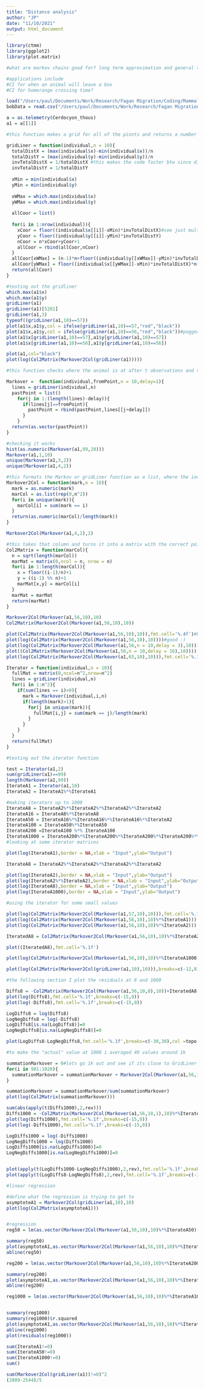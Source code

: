 ```yaml
---
title: "Distance analysis"
author: "JP"
date: "11/10/2021"
output: html_document
---
```


```r
library(ctmm)
library(ggplot2)
library(plot.matrix)

#what are markov chains good for? long term approximation and general trends. they are not predictive except over long times

#applications include 
#CI for when an animal will leave a box
#CI for homerange crossing time?

load("/Users/paul/Documents/Work/Research/Fagan Migration/Coding/Mammals/Mammals Data/Cerdocyon_thous.Rda",.GlobalEnv)
bobData = read.csv("/Users/paul/Documents/Work/Research/Fagan Migration/Coding/pone.0194243.s003.csv")

a = as.telemetry(Cerdocyon_thous)
a1 = a[[1]]

#this function makes a grid for all of the pionts and returns a number that has the x and y coordinate of the which box each observation is in for all O observations

gridLiner = function(individual,n = 10){
  totalDistX = (max(individual$x)-min(individual$x))/n
  totalDistY = (max(individual$y)-min(individual$y))/n
  invTotalDistX = 1/totalDistX #this makes the code faster btw since division is hard divide once and multiply
  invTotalDistY = 1/totalDistY
  
  xMin = min(individual$x)
  yMin = min(individual$y)
  
  xWMax = which.max(individual$x)
  yWMax = which.max(individual$y)
  
  allCoor = list()
  
  for(i in 1:nrow(individual)){
    xCoor = floor((individual$x[[i]]-xMin)*invTotalDistX)#see just multiply in the loop
    yCoor = floor((individual$y[[i]]-yMin)*invTotalDistY)
    nCoor = n*xCoor+yCoor+1
    allCoor = rbind(allCoor,nCoor)
  }
  allCoor[xWMax] = (n-1)*n+floor((individual$y[[xWMax]]-yMin)*invTotalDistY)+1
  allCoor[yWMax] = floor((individual$x[[yWMax]]-xMin)*invTotalDistX)*n+n
  return(allCoor)
}

#testing out the gridliner
which.max(a1$x)
which.max(a1$y)
gridLiner(a1)
gridLiner(a1)[5281]
gridLiner(a1,3)
typeof((gridLiner(a1,10)==57))
plot(a1$x,a1$y,col = ifelse(gridLiner(a1,10)==57,"red","black"))
plot(a1$x,a1$y,col = ifelse(gridLiner(a1,10)==56,"red","black"))#poggers it works
plot(a1$x[gridLiner(a1,10)==57],a1$y[gridLiner(a1,10)==57])
plot(a1$x[gridLiner(a1,10)==56],a1$y[gridLiner(a1,10)==56])

plot(a1,col="black")
plot(log(Col2Matrix(Markover2Col(gridLiner(a1)))))

#this function checks where the animal is at after t observations and returns a O-t long list where O is number of observations and t is delay

Markover =  function(individual,fromPoint,n = 10,delay=1){
  lines = gridLiner(individual,n)
  pastPoint = list()
    for(j in 1:(length(lines)-delay)){
      if(lines[j]==fromPoint){
        pastPoint = rbind(pastPoint,lines[[j+delay]])
      }
    }
  return(as.vector(pastPoint))
}

#checking it works
hist(as.numeric(Markover(a1,89,20)))
Markover(a1,1,10)
unique(Markover(a1,3,2))
unique(Markover(a1,4,2))
```


```r
#this formats the Markov or gridLiner function as a list, where the index of the list is the number of the box coordinate and the value is the proportion of points in that box coordinate for example if the number is 56 is 0.1 then there will be 10% of all points in the box 6,6 (remember that 0-9 is row 1)
Markover2Col = function(mark,n = 10){
  mark = as.numeric(mark)
  marCol = as.list(rep(0,n^2))
  for(i in unique(mark)){
    marCol[i] = sum(mark == i)
  }
  return(as.numeric(marCol)/length(mark))
}

Markover2Col(Markover(a1,4,2),2)

#this takes that column and turns it into a matrix with the correct points in each box. It is rotated 90 degrees counter clockwise from what the graph displays tho so you might have to employ apply(t(x),2,rev) to fix that
Col2Matrix = function(marCol){
  n = sqrt(length(marCol))
  marMat = matrix(0,ncol = n, nrow = n)
  for(i in 1:length(marCol)){
    x = floor((i-1)/n)+1
    y = ((i-1) %% n)+1
    marMat[x,y] = marCol[i]
  }
  marMat = marMat
  return(marMat)
}

Markover2Col(Markover(a1,56,10),10)
Col2Matrix(Markover2Col(Markover(a1,56,10),10))

plot(Col2Matrix(Markover2Col(Markover(a1,56,10),10)),fmt.cell='%.4f')#bad
plot(log(Col2Matrix(Markover2Col(Markover(a1,56,10),10))))#good :)
plot(log(Col2Matrix(Markover2Col(Markover(a1,56,n = 10,delay = 3),10))))
plot((Col2Matrix(Markover2Col(Markover(a1,56,n = 10,delay = 16),10))))
plot(log(Col2Matrix(Markover2Col(Markover(a1,65,10),10))),fmt.cell='%.1f')#good :)

Iterator = function(individual,n = 10){
  fullMat = matrix(0,ncol=n^2,nrow=n^2)
  lines = gridLiner(individual,n)
  for(i in 1:n^2){
    if(sum(lines == i)>0){
      mark = Markover(individual,i,n)
      if(length(mark)>1){
        for(j in unique(mark)){
          fullMat[i,j] = sum(mark == j)/length(mark)
        }
      }
    }
  }
  return(fullMat)
}

#testing out the iterator function

test = Iterator(a1,2)
sum(gridLiner(a1)==99)
length(Markover(a1,99))
IterateA1 = Iterator(a1,10)
IterateA2 = IterateA1%*%IterateA1

#making iterators up to 1000
IterateA8 = IterateA2%*%IterateA2%*%IterateA2%*%IterateA2
IterateA16 = IterateA8%*%IterateA8
IterateA50 = IterateA16%*%IterateA16%*%IterateA16%*%IterateA2
IterateA100 = IterateA50%*%IterateA50
IterateA200 =IterateA100 %*% IterateA100
IterateA1000 = IterateA200%*%IterateA200%*%IterateA200%*%IterateA200%*%IterateA200
#looking at some iterator matrices

plot(log(IterateA1),border = NA,xlab = "Input",ylab="Output")

IterateA8 = IterateA2%*%IterateA2%*%IterateA2%*%IterateA2

plot(log(IterateA2),border = NA,xlab = "Input",ylab="Output")
plot(log(IterateA2%*%IterateA2),border = NA,xlab = "Input",ylab="Output")
plot(log(IterateA8),border = NA,xlab = "Input",ylab="Output")
plot(log(IterateA1000),border = NA,xlab = "Input",ylab="Output")

#using the iterator for some small values

plot(log(Col2Matrix(Markover2Col(Markover(a1,57,10),10))),fmt.cell='%.1f')
plot(log(Col2Matrix(Markover2Col(Markover(a1,56,10),10)%*%IterateA1)))
plot(log(Col2Matrix(Markover2Col(Markover(a1,56,10),10)%*%IterateA2)))

IteratedA8 = Col2Matrix(Markover2Col(Markover(a1,56,10),10)%*%IterateA2%*%IterateA2%*%IterateA2%*%IterateA1)

plot((IteratedA8),fmt.cell='%.1f')

plot(log(Col2Matrix(Markover2Col(Markover(a1,56,10),10)%*%IterateA1000)),breaks=c(-12,0))

plot(log(Col2Matrix(Markover2Col(gridLiner(a1,10),10))),breaks=c(-12,0))

#the following section I plot the residuals at 8 and 1000

Diffs8 = -Col2Matrix(Markover2Col(Markover(a1,56,10,8),10))+IteratedA8
plot(log(Diffs8),fmt.cell='%.1f',breaks=c(-15,0))
plot(log(-Diffs8),fmt.cell='%.1f',breaks=c(-15,0))

LogDiffs8 = log(Diffs8)
LogNegDiffs8 = log(-Diffs8)
LogDiffs8[is.na(LogDiffs8)]=0
LogNegDiffs8[is.na(LogNegDiffs8)]=0

plot(LogDiffs8-LogNegDiffs8,fmt.cell='%.1f',breaks=c(-30,30),col =topo.colors)

#to make the "actual" value at 1000 i averaged 40 values around 1k

summationMarkover = 0#lets go 1k out and see if its close to GridLiner
for(i in 981:1020){
  summationMarkover = summationMarkover + Markover2Col(Markover(a1,56,10,i))
}

summationMarkover = summationMarkover/sum(summationMarkover)
plot(log(Col2Matrix(summationMarkover)))

sum(abs(apply(t(Diffs1000),2,rev)))
Diffs1000 = -Col2Matrix(Markover2Col(Markover(a1,56,10,1),10)%*%IterateA1000)+Col2Matrix(summationMarkover)
plot(log(Diffs1000),fmt.cell='%.1f',breaks=c(-15,0))
plot(log(-Diffs1000),fmt.cell='%.1f',breaks=c(-15,0))

LogDiffs1000 = log(-Diffs1000)
LogNegDiffs1000 = log(Diffs1000)
LogDiffs1000[is.na(LogDiffs1000)]=0
LogNegDiffs1000[is.na(LogNegDiffs1000)]=0


plot(apply(t(LogDiffs1000-LogNegDiffs1000),2,rev),fmt.cell='%.1f',breaks=c(-30,30),col =topo.colors)
plot(apply(t(LogDiffs8-LogNegDiffs8),2,rev),fmt.cell='%.1f',breaks=c(-30,30),col =topo.colors)
```


```r
#linear regression

#define what the regression is trying to get to
asymptoteA1 = Markover2Col(gridLiner(a1,10),10)
plot(log(Col2Matrix(asymptoteA1)))


#regression
reg50 = lm(as.vector(Markover2Col(Markover(a1,56,10),10)%*%IterateA50)[asymptoteA1!=0] ~ asymptoteA1[asymptoteA1!=0])#remove 0s to prevent the algorithm from cheating to get extra r^2

summary(reg50)
plot(asymptoteA1,as.vector(Markover2Col(Markover(a1,56,10),10)%*%IterateA50))
abline(reg50)

reg200 = lm(as.vector(Markover2Col(Markover(a1,56,10),10)%*%IterateA200)[asymptoteA1!=0] ~ asymptoteA1[asymptoteA1!=0])

summary(reg200)
plot(asymptoteA1,as.vector(Markover2Col(Markover(a1,56,10),10)%*%IterateA200))
abline(reg200)

reg1000 = lm(as.vector(Markover2Col(Markover(a1,56,10),10)%*%IterateA1000)[asymptoteA1!=0] ~ asymptoteA1[asymptoteA1!=0])


summary(reg1000)
summary(reg1000)$r.squared
plot(asymptoteA1,as.vector(Markover2Col(Markover(a1,56,10),10)%*%IterateA1000))
abline(reg1000)
plot(residuals(reg1000))

sum(IterateA1!=0)
sum(IterateA50!=0)
sum(IterateA1000!=0)
sum()

sum(Markover2Col(gridLiner(a1))!=0)^2
(2809-2544)/5
```

